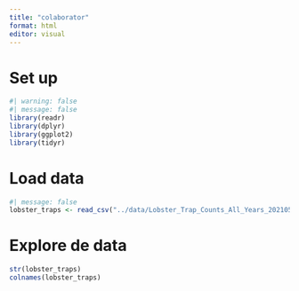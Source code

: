 ```yaml
---
title: "colaborator"
format: html
editor: visual
---
```

# Set up
```r
#| warning: false
#| message: false
library(readr)
library(dplyr)
library(ggplot2)
library(tidyr)
```

# Load data
```r
#| message: false
lobster_traps <- read_csv("../data/Lobster_Trap_Counts_All_Years_20210519.csv")
```

# Explore de data 
```r
str(lobster_traps)
colnames(lobster_traps)
```

